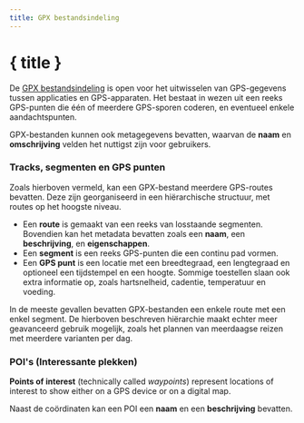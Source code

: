 ```yaml
---
title: GPX bestandsindeling
---
```


<script>
</script>

# { title }

De <a href="https://www.topografix.com/gpx.asp" target="_blank">GPX bestandsindeling</a> is open voor het uitwisselen van GPS-gegevens tussen applicaties en GPS-apparaten.
Het bestaat in wezen uit een reeks GPS-punten die één of meerdere GPS-sporen coderen, en eventueel enkele aandachtspunten.

GPX-bestanden kunnen ook metagegevens bevatten, waarvan de **naam** en **omschrijving** velden het nuttigst zijn voor gebruikers.

### <Waypoints size="16" class="inline-block" style="margin-bottom: 2px" /> Tracks, segmenten en GPS punten

Zoals hierboven vermeld, kan een GPX-bestand meerdere GPS-routes bevatten.
Deze zijn georganiseerd in een hiërarchische structuur, met routes op het hoogste niveau.

- Een **route** is gemaakt van een reeks van losstaande segmenten.
  Bovendien kan het metadata bevatten zoals een **naam**, een **beschrijving**, en **eigenschappen**.
- Een **segment** is een reeks GPS-punten die een continu pad vormen.
- Een **GPS punt** is een locatie met een breedtegraad, een lengtegraad en optioneel een tijdstempel en een hoogte.
  Sommige toestellen slaan ook extra informatie op, zoals hartsnelheid, cadentie, temperatuur en voeding.

In de meeste gevallen bevatten GPX-bestanden een enkele route met een enkel segment.
De hierboven beschreven hiërarchie maakt echter meer geavanceerd gebruik mogelijk, zoals het plannen van meerdaagse reizen met meerdere varianten per dag.

### POI's (Interessante plekken)

**Points of interest** (technically called _waypoints_) represent locations of interest to show either on a GPS device or on a digital map.

Naast de coördinaten kan een POI een **naam** en een **beschrijving** bevatten.
